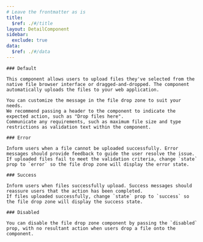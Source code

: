 ```yaml
---
# Leave the frontmatter as is
title:
  $ref: ./#/title
layout: DetailComponent
sidebar:
  exclude: true
data:
  $ref: ./#/data
---
```


<LivePreviewControls>
  <LivePreview componentName="file-drop-zone" exampleName="Default">

    ### Default

    This component allows users to upload files they've selected from the native file browser interface or dragged-and-dropped. The component automatically uploads the files to your web application.

    You can customize the message in the file drop zone to suit your needs.
    We recommend passing a header to the component to indicate the expected action, such as "Drop files here".
    Communicate any requirements, such as maximum file size and type restrictions as validation text within the component.

  </LivePreview>
  <LivePreview componentName="file-drop-zone" exampleName="Error">

    ### Error

    Inform users when a file cannot be uploaded successfully. Error messages should provide feedback to guide the user resolve the issue.
    If uploaded files fail to meet the validation criteria, change `state` prop to `error` so the file drop zone will display the error state.

  </LivePreview>
  <LivePreview componentName="file-drop-zone" exampleName="Success">

    ### Success

    Inform users when files successfully upload. Success messages should reassure users that the action has been completed.
    If files uploaded successfully, change `state` prop to `success` so the file drop zone will display the success state.

  </LivePreview>
  <LivePreview componentName="file-drop-zone" exampleName="Disabled">

    ### Disabled

    You can disable the file drop zone component by passing the `disabled` prop, with no resultant action when users drop a file onto the component.

  </LivePreview>

</LivePreviewControls>
